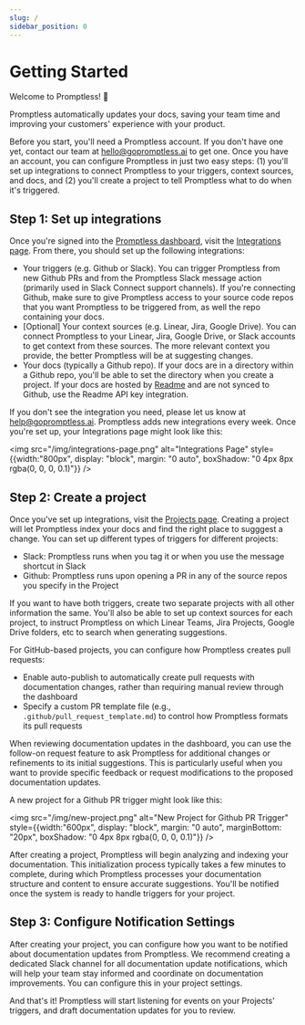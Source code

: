 ```yaml
---
slug: /
sidebar_position: 0
---
```


# Getting Started

Welcome to Promptless! 🎉

Promptless automatically updates your docs, saving your team time and improving your customers' experience with your product.

Before you start, you'll need a Promptless account. If you don't have one yet, contact our team at [hello@gopromptless.ai](mailto:hello@gopromptless.ai) to get one. Once you have an account, you can configure Promptless in just two easy steps: (1) you'll set up integrations to connect Promptless to your triggers, context sources, and docs, and (2) you'll create a project to tell Promptless what to do when it's triggered.

## Step 1: Set up integrations

Once you're signed into the [Promptless dashboard](https://app.gopromptless.ai/), visit the [Integrations page](https://app.gopromptless.ai/integrations). From there, you should set up the following integrations:

* Your triggers (e.g. Github or Slack). You can trigger Promptless from new Github PRs and from the Promptless Slack message action (primarily used in Slack Connect support channels). If you're connecting Github, make sure to give Promptless access to your source code repos that you want Promptless to be triggered from, as well the repo containing your docs.  
* [Optional] Your context sources (e.g. Linear, Jira, Google Drive). You can connect Promptless to your Linear, Jira, Google Drive, or Slack accounts to get context from these sources. The more relevant context you provide, the better Promptless will be at suggesting changes.
* Your docs (typically a Github repo). If your docs are in a directory within a Github repo, you'll be able to set the directory when you create a project. If your docs are hosted by [Readme](https://readme.com/) and are not synced to Github, use the Readme API key integration. 

If you don't see the integration you need, please let us know at [help@gopromptless.ai](mailto:help@gopromptless.ai). Promptless adds new integrations every week. Once you're set up, your Integrations page might look like this:

<img src="/img/integrations-page.png" alt="Integrations Page" style={{width:"800px", display: "block", margin: "0 auto", boxShadow: "0 4px 8px rgba(0, 0, 0, 0.1)"}} />

## Step 2: Create a project

Once you've set up integrations, visit the [Projects page](https://app.gopromptless.ai/projects). Creating a project will let Promptless index your docs and find the right place to sugggest a change. You can set up different types of triggers for different projects:
- Slack: Promptless runs when you tag it or when you use the message shortcut in Slack
- Github: Promptless runs upon opening a PR in any of the source repos you specify in the Project

If you want to have both triggers, create two separate projects with all other information the same. You'll also be able to set up context sources for each project, to instruct Promptless on which Linear Teams, Jira Projects, Google Drive folders, etc to search when generating suggestions. 

For GitHub-based projects, you can configure how Promptless creates pull requests:
- Enable auto-publish to automatically create pull requests with documentation changes, rather than requiring manual review through the dashboard
- Specify a custom PR template file (e.g., `.github/pull_request_template.md`) to control how Promptless formats its pull requests

When reviewing documentation updates in the dashboard, you can use the follow-on request feature to ask Promptless for additional changes or refinements to its initial suggestions. This is particularly useful when you want to provide specific feedback or request modifications to the proposed documentation updates.

A new project for a Github PR trigger might look like this:

<img src="/img/new-project.png" alt="New Project for Github PR Trigger" style={{width:"600px", display: "block", margin: "0 auto", marginBottom: "20px", boxShadow: "0 4px 8px rgba(0, 0, 0, 0.1)"}} />

After creating a project, Promptless will begin analyzing and indexing your documentation. This initialization process typically takes a few minutes to complete, during which Promptless processes your documentation structure and content to ensure accurate suggestions. You'll be notified once the system is ready to handle triggers for your project.

## Step 3: Configure Notification Settings

After creating your project, you can configure how you want to be notified about documentation updates from Promptless. We recommend creating a dedicated Slack channel for all documentation update notifications, which will help your team stay informed and coordinate on documentation improvements. You can configure this in your project settings.

And that's it! Promptless will start listening for events on your Projects' triggers, and draft documentation updates for you to review.
